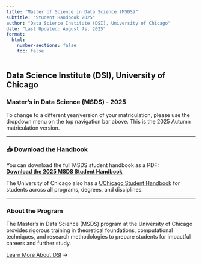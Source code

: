 ```yaml
---
title: "Master of Science in Data Science (MSDS)" 
subtitle: "Student Handbook 2025"
author: "Data Science Institute (DSI), University of Chicago"
date: "Last Updated: August 7s, 2025"
format:
  html:
    number-sections: false
    toc: false
---
```


## Data Science Institute (DSI), University of Chicago
### Master's in Data Science (MSDS) - 2025  

To change to a different year/version of your matriculation, please use the dropdown menu on the top navigation bar above. This is the 2025 Autumn matriculation version.  

---

### 📥 Download the Handbook

You can download the full MSDS student handbook as a PDF:  
<a href="assets/pdfs/dsi_msds_handbook_2025.pdf" class="btn btn-primary" target="_blank" rel="noopener noreferrer"><strong>Download the 2025 MSDS Student Handbook</strong></a> 

The University of Chicago also has a [UChicago Student Handbook](https://studentmanual.uchicago.edu) for students across all programs, degrees, and disciplines.


---

### About the Program

The Master's in Data Science (MSDS) program at the University of Chicago provides rigorous training in theoretical foundations, computational techniques, and research methodologies to prepare students for impactful careers and further study.

[Learn More About DSI](https://datascience.uchicago.edu) →

